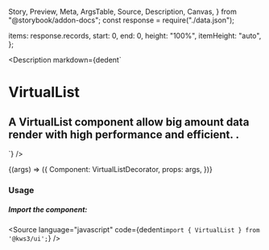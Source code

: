   Story,
  Preview,
  Meta,
  ArgsTable,
  Source,
  Description,
  Canvas,
} from "@storybook/addon-docs";
const response = require("./data.json");

  items: response.records,
  start: 0,
  end: 0,
  height: "100%",
  itemHeight: "auto",
};

<Version />

<Meta
  title="Helpers/VirtualList"
  component={VirtualList}
  args={args}
  argTypes={{}}
/>

<Description
  markdown={dedent`
# VirtualList
## A VirtualList component allow big amount data render with high performance and efficient. .
`}
/>

<Canvas>
  <Story name="VirtualList" args={args}>
    {(args) => ({
      Component: VirtualListDecorator,
      props: args,
    })}
  </Story>
</Canvas>

<ArgsTable story="VirtualList" />

### Usage

##### Import the component:

<Source
  language="javascript"
  code={dedent`import { VirtualList } from '@kws3/ui';`}
/>

<!-- ##### Import the CSS:

<Source
  language="javascript"
  code={dedent`@import '@kws3/ui/styles/VirtualList.scss';`}
/>

##### SCSS customization variables with default values:

<Source
  language="css"
  code={dedent`
    $kws-virtuallist-colors: $colors;
  `}
/> -->
